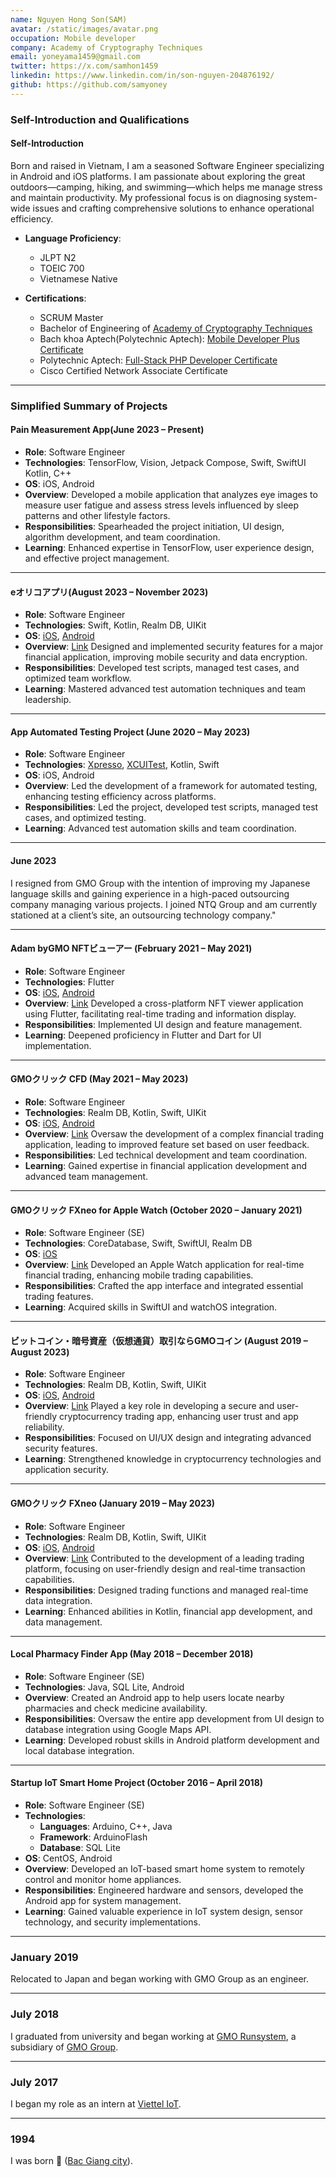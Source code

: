 ```yaml
---
name: Nguyen Hong Son(SAM)
avatar: /static/images/avatar.png
occupation: Mobile developer
company: Academy of Cryptography Techniques
email: yoneyama1459@gmail.com
twitter: https://x.com/samhon1459
linkedin: https://www.linkedin.com/in/son-nguyen-204876192/
github: https://github.com/samyoney
---
```


### Self-Introduction and Qualifications

#### **Self-Introduction**

Born and raised in Vietnam, I am a seasoned Software Engineer specializing in Android and iOS platforms.
I am passionate about exploring the great outdoors—camping, hiking,
and swimming—which helps me manage stress and maintain productivity.
My professional focus is on diagnosing system-wide issues
and crafting comprehensive solutions to enhance operational efficiency.

- **Language Proficiency**:
    - JLPT N2
    - TOEIC 700
    - Vietnamese Native

- **Certifications**:
    - SCRUM Master
    - Bachelor of Engineering of [Academy of Cryptography Techniques](https://www.linkedin.com/school/hocvienkythuatmatma/about/)
    - Bach khoa Aptech(Polytechnic Aptech): [Mobile Developer Plus Certificate](https://bachkhoa-aptech.edu.vn/chi-tiet-khoa-hoc/lap-trinh-ung-dung-mobile-da-nen-tang/9.html)
    - Polytechnic Aptech: [Full-Stack PHP Developer Certificate](https://bachkhoa-aptech.edu.vn/chi-tiet-khoa-hoc/lap-trinh-php-java-fullstack/12.html)
    - Cisco Certified Network Associate Certificate

---

### Simplified Summary of Projects

#### **Pain Measurement App(June 2023 – Present)**
- **Role**: Software Engineer
- **Technologies**: TensorFlow, Vision, Jetpack Compose, Swift, SwiftUI Kotlin, C++
- **OS**: iOS, Android
- **Overview**: Developed a mobile application that analyzes eye images to measure user fatigue and assess stress levels influenced by sleep patterns and other lifestyle factors.
- **Responsibilities**: Spearheaded the project initiation, UI design, algorithm development, and team coordination.
- **Learning**: Enhanced expertise in TensorFlow, user experience design, and effective project management.

---
#### **eオリコアプリ(August 2023 – November 2023)**
- **Role**: Software Engineer
- **Technologies**: Swift, Kotlin, Realm DB, UIKit
- **OS**: [iOS](https://apps.apple.com/jp/app/e%E3%82%AA%E3%83%AA%E3%82%B3%E3%82%A2%E3%83%97%E3%83%AA/id998424815), [Android](https://play.google.com/store/apps/details?id=jp.co.orico.point.appopgw&hl=en)
- **Overview**: [Link](https://www.orico.co.jp/) Designed and implemented security features for a major financial application, improving mobile security and data encryption.
- **Responsibilities**: Developed test scripts, managed test cases, and optimized team workflow.
- **Learning**: Mastered advanced test automation techniques and team leadership.

---
#### **App Automated Testing Project (June 2020 – May 2023)**
- **Role**: Software Engineer
- **Technologies**: [Xpresso](https://developer.android.com/training/testing/espresso), [XCUITest](https://developer.apple.com/documentation/xctest/), Kotlin, Swift
- **OS**: iOS, Android
- **Overview**: Led the development of a framework for automated testing, enhancing testing efficiency across platforms.
- **Responsibilities**: Led the project, developed test scripts, managed test cases, and optimized testing.
- **Learning**: Advanced test automation skills and team coordination.

---
#### **June 2023**
  I resigned from GMO Group with the intention of improving my Japanese language skills
  and gaining experience in a high-paced outsourcing company managing various projects.
  I joined NTQ Group and am currently stationed at a client’s site, an outsourcing technology company."

---
#### **Adam byGMO NFTビューアー (February 2021 – May 2021)**
- **Role**: Software Engineer
- **Technologies**: Flutter
- **OS**: [iOS](https://apps.apple.com/jp/app/adam-bygmo-nft%E3%83%93%E3%83%A5%E3%83%BC%E3%82%A2%E3%83%BC/id1611494620), [Android](https://play.google.com/store/apps/details?id=jp.adam.AdambyGMO&hl=en_US)
- **Overview**: [Link](https://adam.jp/ja/) Developed a cross-platform NFT viewer application using Flutter, facilitating real-time trading and information display.
- **Responsibilities**: Implemented UI design and feature management.
- **Learning**: Deepened proficiency in Flutter and Dart for UI implementation.

---
#### **GMOクリック CFD (May 2021 – May 2023)**
- **Role**: Software Engineer
- **Technologies**: Realm DB, Kotlin, Swift, UIKit
- **OS**: [iOS](https://apps.apple.com/jp/app/gmo%E3%82%AF%E3%83%AA%E3%83%83%E3%82%AF-cfd/id1542314599), [Android](https://play.google.com/store/apps/details?id=com.click_sec.gmoclickcfd&hl=en)
- **Overview**: [Link](https://www.click-sec.com/corp/guide/cfd/) Oversaw the development of a complex financial trading application, leading to improved feature set based on user feedback.
- **Responsibilities**: Led technical development and team coordination.
- **Learning**: Gained expertise in financial application development and advanced team management.

---
#### **GMOクリック FXneo for Apple Watch (October 2020 – January 2021)**
- **Role**: Software Engineer (SE)
- **Technologies**: CoreDatabase, Swift, SwiftUI, Realm DB
- **OS**: [iOS](https://apps.apple.com/jp/app/gmo%E3%82%AF%E3%83%AA%E3%83%83%E3%82%AF-fxneo/id1436251478)
- **Overview**: [Link](https://www.click-sec.com/corp/tool/fxwatch_apple/) Developed an Apple Watch application for real-time financial trading, enhancing mobile trading capabilities.
- **Responsibilities**: Crafted the app interface and integrated essential trading features.
- **Learning**: Acquired skills in SwiftUI and watchOS integration.

---
#### **ビットコイン・暗号資産（仮想通貨）取引ならGMOコイン (August 2019 – August 2023)**
- **Role**: Software Engineer
- **Technologies**: Realm DB, Kotlin, Swift, UIKit
- **OS**: [iOS](https://apps.apple.com/jp/app/%E3%83%93%E3%83%83%E3%83%88%E3%82%B3%E3%82%A4%E3%83%B3-%E6%9A%97%E5%8F%B7%E8%B3%87%E7%94%A3-%E4%BB%AE%E6%83%B3%E9%80%9A%E8%B2%A8-%E5%8F%96%E5%BC%95%E3%81%AA%E3%82%89gmo%E3%82%B3%E3%82%A4%E3%83%B3/id1388836948), [Android](https://play.google.com/store/apps/details?id=com.gmowallet.mobilewallet&hl=en)
- **Overview**: [Link](https://coin.z.com/jp/)  Played a key role in developing a secure and user-friendly cryptocurrency trading app, enhancing user trust and app reliability.
- **Responsibilities**: Focused on UI/UX design and integrating advanced security features.
- **Learning**: Strengthened knowledge in cryptocurrency technologies and application security.

---
#### **GMOクリック FXneo (January 2019 – May 2023)**
- **Role**: Software Engineer
- **Technologies**: Realm DB, Kotlin, Swift, UIKit
- **OS**: [iOS](https://apps.apple.com/jp/app/gmo%E3%82%AF%E3%83%AA%E3%83%83%E3%82%AF-fxneo/id1436251478), [Android](https://play.google.com/store/apps/details?id=com.click_sec.fxneo&hl=en)
- **Overview**: [Link](https://www.click-sec.com/corp/guide/fxneo/) Contributed to the development of a leading trading platform, focusing on user-friendly design and real-time transaction capabilities.
- **Responsibilities**: Designed trading functions and managed real-time data integration.
- **Learning**: Enhanced abilities in Kotlin, financial app development, and data management.

---
#### **Local Pharmacy Finder App (May 2018 – December 2018)**
- **Role**: Software Engineer (SE)
- **Technologies**: Java, SQL Lite, Android
- **Overview**: Created an Android app to help users locate nearby pharmacies and check medicine availability.
- **Responsibilities**: Oversaw the entire app development from UI design to database integration using Google Maps API.
- **Learning**: Developed robust skills in Android platform development and local database integration.

---
#### **Startup IoT Smart Home Project (October 2016 – April 2018)**
- **Role**: Software Engineer (SE)
- **Technologies**:
  - **Languages**: Arduino, C++, Java
  - **Framework**: ArduinoFlash
  - **Database**: SQL Lite
- **OS**: CentOS, Android
- **Overview**: Developed an IoT-based smart home system to remotely control and monitor home appliances.
- **Responsibilities**: Engineered hardware and sensors, developed the Android app for system management.
- **Learning**: Gained valuable experience in IoT system design, sensor technology, and security implementations.

---
### January 2019
Relocated to Japan and began working with GMO Group as an engineer.

---
### July 2018
I graduated from university and began working at [GMO Runsystem](https://runsystem.net/en/),
a subsidiary of [GMO Group](https://www.gmo.jp/en/).

---
### July 2017
I began my role as an intern at [Viettel IoT](https://iot.viettel.vn/).

---
### 1994
  I was born 🥚 ([Bac Giang city](https://en.wikipedia.org/wiki/B%E1%BA%AFc_Giang)).